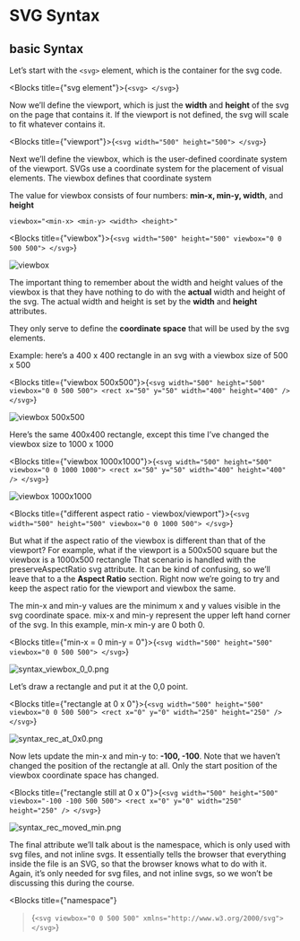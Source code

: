 
# SVG Syntax

## basic Syntax

Let’s start with the `<svg>` element, which is the container for the svg code.

<Blocks title={"svg element"}>{`<svg>
</svg>`}</Blocks>

Now we’ll define the viewport, which is just the **width** and **height** of the svg on the page that contains it. If the viewport is not defined, the svg will scale to fit whatever contains it.

<Blocks title={"viewport"}>{`<svg width="500" height="500">
</svg>`}</Blocks>

Next we’ll define the viewbox, which is the user-defined coordinate system of the viewport.
SVGs use a coordinate system for the placement of visual elements. The viewbox defines that coordinate system

The value for viewbox consists of four numbers:
**min-x, min-y, width**, and **height**

```
viewbox="<min-x> <min-y> <width> <height>"
```

<Blocks title={"viewbox"}>{`<svg width="500" height="500" viewbox="0 0 500 500">
</svg>`}</Blocks>

![viewbox](/syntax_viewbox.png)

The important thing to remember about the width and height values of the viewbox is that they have nothing to do with the **actual** width and height of the svg. The actual width and height is set by the **width** and **height** attributes.

They only serve to define the **coordinate space** that will be used by the svg elements.

Example: here’s a 400 x 400 rectangle in an svg with a viewbox size of 500 x 500

<Blocks title={"viewbox 500x500"}>{`<svg
   width="500"
   height="500"
   viewbox="0 0 500 500">
   <rect x="50" y="50" width="400" height="400" />
</svg>`}</Blocks>

![viewbox 500x500](/syntax_viewbox_500x500.png)

Here’s the same 400x400 rectangle, except this time I’ve changed the viewbox size to 1000 x 1000

<Blocks title={"viewbox 1000x1000"}>{`<svg
   width="500"
   height="500"
   viewbox="0 0 1000 1000">
   <rect x="50" y="50" width="400" height="400" />
</svg>`}</Blocks>

![viewbox 1000x1000](/syntax_viewbox_1000x1000.png)

<Blocks title={"different aspect ratio - viewbox/viewport"}>{`<svg
   width="500"
   height="500"
   viewbox="0 0 1000 500">
</svg>`}</Blocks>

But what if the aspect ratio of the viewbox is different than that of the viewport? For example, what if the viewport is a 500x500 square but the viewbox is a 1000x500 rectangle
That scenario is handled with the preserveAspectRatio svg attribute. It can be kind of confusing, so we’ll leave that to a the **Aspect Ratio** section. Right now we’re going to try and keep the aspect ratio for the viewport and viewbox the same.

The min-x and min-y values are the minimum x and y values visible in the svg coordinate space.
mix-x and min-y represent the upper left hand corner of the svg. In this example, min-x min-y are 0 both 0.

<Blocks title={"min-x = 0 min-y = 0"}>{`<svg
   width="500"
   height="500"
   viewbox="0 0 500 500">
</svg>`}</Blocks>

![syntax_viewbox_0_0.png](/syntax_viewbox_0_0.png)

Let’s draw a rectangle and put it at the 0,0 point.

<Blocks title={"rectangle at 0 x 0"}>{`<svg
   width="500"
   height="500"
   viewbox="0 0 500 500">
   <rect x="0" y="0" width="250" height="250" />
</svg>`}</Blocks>

![syntax_rec_at_0x0.png](/syntax_rec_at_0x0.png)

Now lets update the min-x and min-y to: **-100, -100**. Note that we haven’t changed the position of the rectangle at all. Only the start position of the viewbox coordinate space has changed.

<Blocks title={"rectangle still at 0 x 0"}>{`<svg
   width="500"
   height="500"
   viewbox="-100 -100 500 500">
   <rect x="0" y="0" width="250" height="250" />
</svg>`}</Blocks>

![syntax_rec_moved_min.png](/syntax_rec_moved_min.png)

The final attribute we’ll talk about is the namespace, which is only used with svg files, and not inline svgs. It essentially tells the browser that everything inside the file is an SVG, so that the browser knows what to do with it.
Again, it’s only needed for svg files, and not inline svgs, so we won’t be discussing this during the course.

<Blocks
  title={"namespace"}
>{`<svg viewbox="0 0 500 500" xmlns="http://www.w3.org/2000/svg"></svg>`}</Blocks>
